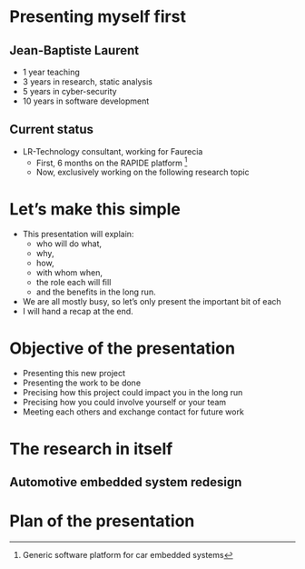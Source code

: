 <!--

Part I is about quickly explain:
* Who
* The what
* The why
* The how 
* The with whom
* The when
* And the why them

-->


# Presenting myself first

## Jean-Baptiste Laurent

* 1 year teaching
* 3 years in research, static analysis
* 5 years in cyber-security
* 10 years in software development

## Current status

* LR-Technology consultant, working for Faurecia
  * First, 6 months on the RAPIDE platform [^RAPIDE]
  * Now, exclusively working on the following research topic

# Let's make this simple

- This presentation will explain:
  * who will do what,
  * why,
  * how,
  * with whom when,
  * the role each will fill
  * and the benefits in the long run.
- We are all mostly busy, so let's only present the important bit of each
- I will hand a recap at the end.

# Objective of the presentation

* Presenting this new project
* Presenting the work to be done
* Precising how this project could impact you in the long run
* Precising how you could involve yourself or your team
* Meeting each others and exchange contact for future work

# The research in itself



## Automotive embedded system redesign

# Plan of the presentation

<!-- AUTO GENERATED TOC HERE -->


[^RAPIDE]: Generic software platform for car embedded systems
